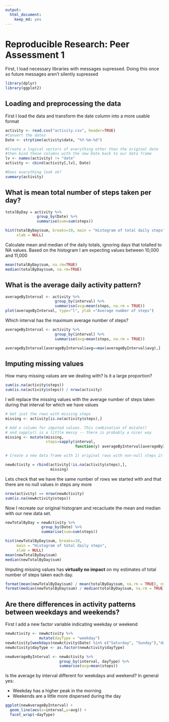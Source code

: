 ---
output:
  html_document:
    keep_md: yes
---
# Reproducible Research: Peer Assessment 1
First, I load necessary libraries with messages supressed.  Doing this once so future messages aren't silently supressed
```{r, message=FALSE}
library(dplyr)
library(ggplot2)
```

## Loading and preprocessing the data

First I load the data and transform the date column into a more usable format

```{r}
activity <- read.csv("activity.csv", header=TRUE)
#Convert the dates
Date <- strptime(activity$date, "%Y-%m-%d")

#Create a logical vectors of everything other than the original date
#then bind those columns with the new Date back to our data frame
lv <- names(activity) != "date"
activity <- cbind(activity[,lv], Date)

#Does everything look ok?
summary(activity)
```

## What is mean total number of steps taken per day?
```{r}
totalByDay = activity %>%
              group_by(Date) %>%
              summarise(sum=sum(steps))

hist(totalByDay$sum, breaks=10, main = "Histogram of total daily steps",
     xlab = NULL)
```

Calculate mean and median of the daily totals, ignoring days that totalled to NA values. Based on the histogram I am expecting values between 10,000 and 11,000

```{r}
mean(totalByDay$sum, na.rm=TRUE)
median(totalByDay$sum, na.rm=TRUE)
```

## What is the average daily activity pattern?

```{r}
averageByInterval <- activity %>%
                      group_by(interval) %>%
                      summarise(avg=mean(steps, na.rm = TRUE))
plot(averageByInterval, type="l", ylab ="Average number of steps")
```

Which interval has the maximum average number of steps?
```{r}
averageByInterval <- activity %>%
                      group_by(interval) %>%
                      summarise(avg=mean(steps, na.rm = TRUE))

averageByInterval[averageByInterval$avg==max(averageByInterval$avg),]
```

## Imputing missing values
How many missing values are we dealing with?  Is it a large proportion?
```{r}
sum(is.na(activity$steps))
sum(is.na(activity$steps)) / nrow(activity)
```
I will replace the missing values with the average number of steps taken during that interval for which we have values

```{r}
# Get just the rows with missing steps
missing <- activity[is.na(activity$steps),]

# Add a column for imputed values. This combination of mutate()
# and sapply() is a little messy -- there is probably a nicer way
missing <- mutate(missing, 
                  steps=sapply(interval, 
                               function(y) averageByInterval[averageByInterval$interval == y,]$avg))

# Create a new data frame with 1) original rows with non-null steps 2) newly created data points

newActivity = rbind(activity[!is.na(activity$steps),],
                    missing)
```
Lets check that we have the same number of rows we started with and that there are no null values in steps any more
```{r}
nrow(activity) == nrow(newActivity)
sum(is.na(newActivity$steps))
```

Now I recreate our original histogram and recacluate the mean and median with our new data set.
```{r}
newTotalByDay = newActivity %>%
                group_by(Date) %>%
                summarise(sum=sum(steps))

hist(newTotalByDay$sum, breaks=10, 
     main = "Histogram of total daily steps",
     xlab = NULL)
mean(newTotalByDay$sum)
median(newTotalByDay$sum)
```
Imputing missing values has **virtually no impact** on my estimates of total number of steps taken each day.
```{r}
format(mean(newTotalByDay$sum) / mean(totalByDay$sum, na.rm = TRUE), nsmall=5)
format(median(newTotalByDay$sum) / median(totalByDay$sum, na.rm = TRUE),nsmall=5)
```
## Are there differences in activity patterns between weekdays and weekends?
First I add a new factor variable indicating weekday or weekend
```{r}
newActivity <- newActivity %>%
               mutate(dayType = "weekday")
newActivity[weekdays(newActivity$Date) %in% c("Saturday", "Sunday"),"dayType"] <- "weekend"
newActivity$dayType <- as.factor(newActivity$dayType)

newAverageByInterval <- newActivity %>%
                        group_by(interval, dayType) %>%
                        summarise(avg=mean(steps))

```
Is the average by interval different for weekdays and weekend?  In general yes:  
  
- Weekday has a higher peak in the morning  
- Weekends are a little more dispersed during the day
```{r}
ggplot(newAverageByInterval) + 
  geom_line(aes(x=interval,y=avg)) + 
  facet_wrap(~dayType)
```